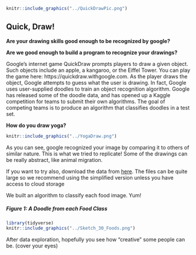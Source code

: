 
```r
knitr::include_graphics("../QuickDrawPic.png")
```


## Quick, Draw!

**Are your drawing skills good enough to be recognized by google?**

**Are we good enough to build a program to recognize your drawings?**

Google's internet game QuickDraw prompts players to draw a given object. 
Such objects include an apple, a kangaroo, or the Eiffel Tower. 
You can play the game here: https://quickdraw.withgoogle.com. 
As the player draws the object, Google attempts to guess what the user is drawing. 
In fact, Google uses user-supplied doodles to train an object recognition algorithm.
Google has released some of the doodle data, and has opened up a Kaggle competition for teams to submit their own algorithms. The goal of competing teams is to produce an algorithm that classifies doodles in a test set.

**How do you draw yoga?**

```r
knitr::include_graphics("../YogaDraw.png")
```


As you can see, google recognized your image by comparing it to others of similar nature. This is what we tried to replicate! Some of the drawings can be really abstract, like animal migration. 

If you want to try also, download the data from [here](https://www.kaggle.com/c/quickdraw-doodle-recognition/data). The files can be quite large so we recommend using the simplified version unless you have access to cloud storage

We built an algorithm to classify each food image. Yum!

##### Figure 1: A Doodle from each Food Class

```r
library(tidyverse)
knitr::include_graphics("../Sketch_30_Foods.png")
```


After data exploration, hopefully you see how "creative" some people can be. (cover your eyes)
